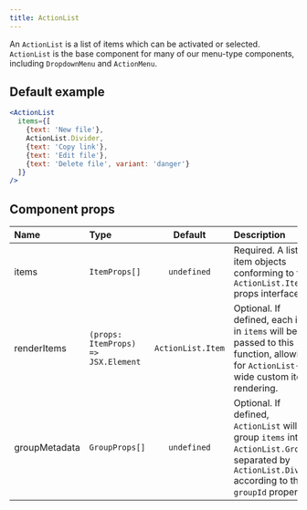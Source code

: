 ```yaml
---
title: ActionList
---
```


An `ActionList` is a list of items which can be activated or selected. `ActionList` is the base component for many of our menu-type components, including `DropdownMenu` and `ActionMenu`.

## Default example

```jsx live
<ActionList
  items={[
    {text: 'New file'},
    ActionList.Divider,
    {text: 'Copy link'},
    {text: 'Edit file'},
    {text: 'Delete file', variant: 'danger'}
  ]}
/>
```

## Component props

| Name          | Type                                |      Default      | Description                                                                                                                                             |
| :------------ | :---------------------------------- | :---------------: | :------------------------------------------------------------------------------------------------------------------------------------------------------ |
| items         | `ItemProps[]`                       |    `undefined`    | Required. A list of item objects conforming to the `ActionList.Item` props interface.                                                                   |
| renderItems   | `(props: ItemProps) => JSX.Element` | `ActionList.Item` | Optional. If defined, each item in `items` will be passed to this function, allowing for `ActionList`-wide custom item rendering.                       |
| groupMetadata | `GroupProps[]`                      |    `undefined`    | Optional. If defined, `ActionList` will group `items` into `ActionList.Group`s separated by `ActionList.Divider` according to their `groupId` property. |
